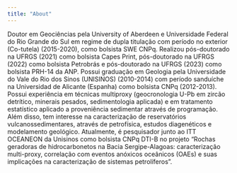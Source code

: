 ```yaml
---
title: "About"
---
```


Doutor em Geociências pela University of Aberdeen e Universidade Federal do Rio Grande do Sul em regime de dupla titulação com período no exterior (Co-tutela) (2015-2020), como bolsista SWE CNPq. Realizou pós-doutorado na UFRGS (2021) como bolsista Capes Print, pós-doutorado na UFRGS (2022) como bolsista Petrobrás e pós-doutorado na UFRGS (2023) como bolsista PRH-14 da ANP. Possui graduação em Geologia pela Universidade do Vale do Rio dos Sinos (UNISINOS) (2010-2014) com período sanduíche na Universidad de Alicante (Espanha) como bolsista CNPq (2012-2013). Possui experiência em técnicas multiproxy (geocronologia U-Pb em zircão detrítico, minerais pesados, sedimentologia aplicada) e em tratamento estatístico aplicado a proveniência sedimentar através de programação. Além disso, tem interesse na caracterização de reservatórios vulcanossedimentares, através de petrofísica, estudos diagenéticos e modelamento geológico. Atualmente, é pesquisador junto ao ITT OCEANEON da Unisinos como bolsista CNPq DTI-B no projeto “Rochas geradoras de hidrocarbonetos na Bacia Sergipe-Alagoas: caracterização multi-proxy, correlação com eventos anóxicos oceânicos (OAEs) e suas implicações na caracterização de sistemas petrolíferos”.
